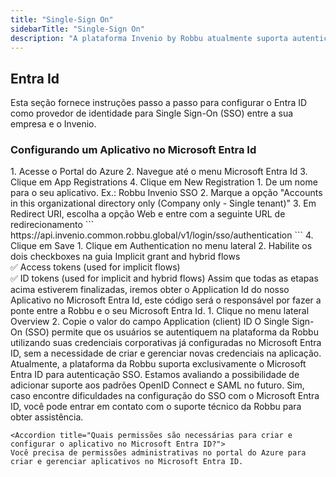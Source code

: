 ```yaml
---
title: "Single-Sign On"
sidebarTitle: "Single-Sign On"
description: "A plataforma Invenio by Robbu atualmente suporta autenticação Single Sign-On (SSO) exclusivamente por meio da integração com o Azure Entra ID. Estamos avaliando a possibilidade de expandir o suporte para os padrões de integração OpenID Connect e SAML no futuro, permitindo maior flexibilidade para integrar com diferentes provedores de identidade que utilizam esses protocolos."
---
```


## Entra Id
Esta seção fornece instruções passo a passo para configurar o Entra ID como provedor de identidade para Single Sign-On (SSO) entre a sua empresa e o Invenio.

### Configurando um Aplicativo no Microsoft Entra Id
<Steps>
  <Step title="Criando um Aplicativo no Microsoft Entra Id">
    1. Acesse o Portal do Azure
    2. Navegue até o menu Microsoft Entra Id
    3. Clique em App Registrations
    4. Clique em New Registration
  </Step>
  <Step title="Configurando o seu Aplicativo do Microsoft Entra Id">
    1. De um nome para o seu aplicativo. Ex.: Robbu Invenio SSO
    2. Marque a opção "Accounts in this organizational directory only (Company only - Single tenant)"
    3. Em Redirect URI, escolha a opção Web e entre com a seguinte URL de redirecionamento 
    ```
    https://api.invenio.common.robbu.global/v1/login/sso/authentication
    ```
    4. Clique em Save
  </Step>
  <Step title="Habilitando Access Tokens e Id Tokens">
    1. Clique em Authentication no menu lateral
    2. Habilite os dois checkboxes na guia Implicit grant and hybrid flows<br />
    ✅ Access tokens (used for implicit flows) <br />
    ✅ ID tokens (used for implicit and hybrid flows)
  </Step>
  <Step title="Obtendo o Application Id">
    Assim que todas as etapas acima estiverem finalizadas, iremos obter o Application Id do nosso Aplicativo no Microsoft Entra Id, este código será o responsável por fazer a ponte entre a Robbu e o seu Microsoft Entra Id.
    1. Clique no menu lateral Overview
    2. Copie o valor do campo Application (client) ID
  </Step>  
</Steps>

<AccordionGroup>
  <Accordion title="O que é o Single Sign-On (SSO) e como ele funciona na plataforma da Robbu?">
    O Single Sign-On (SSO) permite que os usuários se autentiquem na plataforma da Robbu utilizando suas credenciais corporativas já configuradas no Microsoft Entra ID, sem a necessidade de criar e gerenciar novas credenciais na aplicação.
  </Accordion>

  <Accordion title="Posso usar outro provedor de identidade além do Microsoft Entra ID para SSO?">
    Atualmente, a plataforma da Robbu suporta exclusivamente o Microsoft Entra ID para autenticação SSO. Estamos avaliando a possibilidade de adicionar suporte aos padrões OpenID Connect e SAML no futuro.  
    </Accordion>

  <Accordion title="A Robbu oferece suporte para problemas durante a configuração do SSO?">
    Sim, caso encontre dificuldades na configuração do SSO com o Microsoft Entra ID, você pode entrar em contato com o suporte técnico da Robbu para obter assistência.
  </Accordion>

    <Accordion title="Quais permissões são necessárias para criar e configurar o aplicativo no Microsoft Entra ID?">
    Você precisa de permissões administrativas no portal do Azure para criar e gerenciar aplicativos no Microsoft Entra ID.
  </Accordion>
</AccordionGroup>
